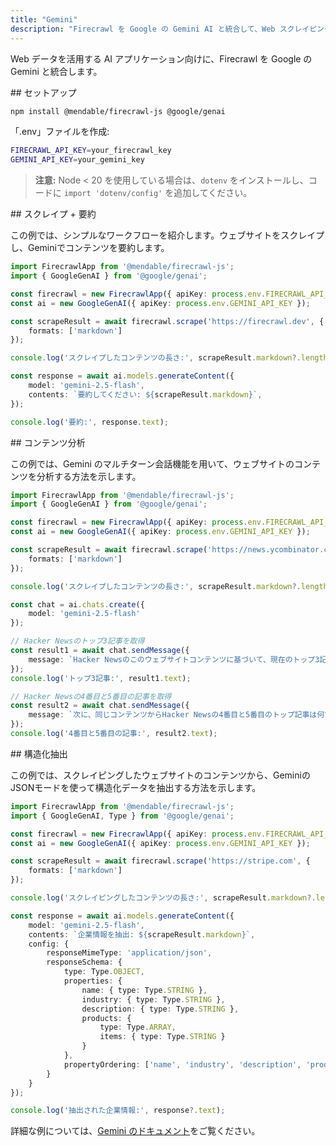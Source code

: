 ```yaml
---
title: "Gemini"
description: "Firecrawl を Google の Gemini AI と統合して、Web スクレイピングと AI ワークフローに活用する"
---
```


Web データを活用する AI アプリケーション向けに、Firecrawl を Google の Gemini と統合します。

<div id="setup">
  ## セットアップ
</div>

```bash
npm install @mendable/firecrawl-js @google/genai
```

「.env」ファイルを作成:

```bash
FIRECRAWL_API_KEY=your_firecrawl_key
GEMINI_API_KEY=your_gemini_key
```

> **注意:** Node &lt; 20 を使用している場合は、`dotenv` をインストールし、コードに `import 'dotenv/config'` を追加してください。


<div id="scrape-summarize">
  ## スクレイプ + 要約
</div>

この例では、シンプルなワークフローを紹介します。ウェブサイトをスクレイプし、Geminiでコンテンツを要約します。

```typescript
import FirecrawlApp from '@mendable/firecrawl-js';
import { GoogleGenAI } from '@google/genai';

const firecrawl = new FirecrawlApp({ apiKey: process.env.FIRECRAWL_API_KEY });
const ai = new GoogleGenAI({ apiKey: process.env.GEMINI_API_KEY });

const scrapeResult = await firecrawl.scrape('https://firecrawl.dev', {
    formats: ['markdown']
});

console.log('スクレイプしたコンテンツの長さ:', scrapeResult.markdown?.length);

const response = await ai.models.generateContent({
    model: 'gemini-2.5-flash',
    contents: `要約してください: ${scrapeResult.markdown}`,
});

console.log('要約:', response.text);
```


<div id="content-analysis">
  ## コンテンツ分析
</div>

この例では、Gemini のマルチターン会話機能を用いて、ウェブサイトのコンテンツを分析する方法を示します。

```typescript
import FirecrawlApp from '@mendable/firecrawl-js';
import { GoogleGenAI } from '@google/genai';

const firecrawl = new FirecrawlApp({ apiKey: process.env.FIRECRAWL_API_KEY });
const ai = new GoogleGenAI({ apiKey: process.env.GEMINI_API_KEY });

const scrapeResult = await firecrawl.scrape('https://news.ycombinator.com/', {
    formats: ['markdown']
});

console.log('スクレイプしたコンテンツの長さ:', scrapeResult.markdown?.length);

const chat = ai.chats.create({
    model: 'gemini-2.5-flash'
});

// Hacker Newsのトップ3記事を取得
const result1 = await chat.sendMessage({
    message: `Hacker Newsのこのウェブサイトコンテンツに基づいて、現在のトップ3記事は何ですか?\n\n${scrapeResult.markdown}`
});
console.log('トップ3記事:', result1.text);

// Hacker Newsの4番目と5番目の記事を取得
const result2 = await chat.sendMessage({
    message: `次に、同じコンテンツからHacker Newsの4番目と5番目のトップ記事は何ですか?`
});
console.log('4番目と5番目の記事:', result2.text);
```


<div id="structured-extraction">
  ## 構造化抽出
</div>

この例では、スクレイピングしたウェブサイトのコンテンツから、GeminiのJSONモードを使って構造化データを抽出する方法を示します。

```typescript
import FirecrawlApp from '@mendable/firecrawl-js';
import { GoogleGenAI, Type } from '@google/genai';

const firecrawl = new FirecrawlApp({ apiKey: process.env.FIRECRAWL_API_KEY });
const ai = new GoogleGenAI({ apiKey: process.env.GEMINI_API_KEY });

const scrapeResult = await firecrawl.scrape('https://stripe.com', {
    formats: ['markdown']
});

console.log('スクレイピングしたコンテンツの長さ:', scrapeResult.markdown?.length);

const response = await ai.models.generateContent({
    model: 'gemini-2.5-flash',
    contents: `企業情報を抽出: ${scrapeResult.markdown}`,
    config: {
        responseMimeType: 'application/json',
        responseSchema: {
            type: Type.OBJECT,
            properties: {
                name: { type: Type.STRING },
                industry: { type: Type.STRING },
                description: { type: Type.STRING },
                products: {
                    type: Type.ARRAY,
                    items: { type: Type.STRING }
                }
            },
            propertyOrdering: ['name', 'industry', 'description', 'products']
        }
    }
});

console.log('抽出された企業情報:', response?.text);
```

詳細な例については、[Gemini のドキュメント](https://ai.google.dev/docs)をご覧ください。
